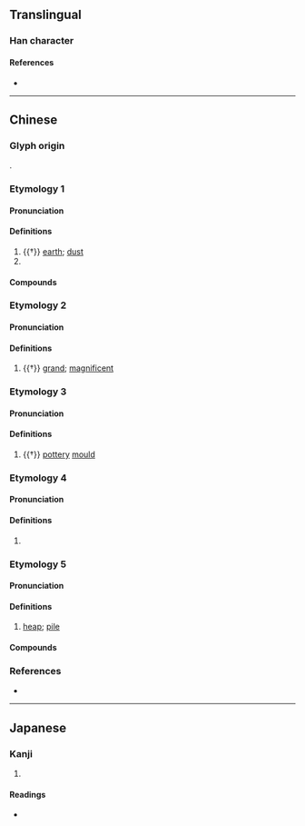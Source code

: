 {{character info}}
==Translingual==

===Han character===
{{Han char|rn=32|rad=土|as=07|sn=10|four=42147|canj=GBND|ids=⿰土孚}}

====References====
* {{Han ref|kx=0229.080|dkj=05096|dj=0464.440|hdz=10446.040|uh=57BA|ud=22458|bh=D14E|bd=53582}}

----

==Chinese==

===Glyph origin===
{{Han compound|土|孚|c1=s|c2=p|t1=earth|ls=psc}}.

===Etymology 1===
{{zh-forms}}

====Pronunciation====
{{zh-pron
|m=fú,fū,2nb=variant
|c=fu1
|cat=n
}}

====Definitions====
{{zh-hanzi}}

# {{†}} [[earth]]; [[dust]]
# {{zh-alt-form|郛|outer city wall}}

====Compounds====
{{zh-der|南仁垺}}

===Etymology 2===
{{zh-forms}}

====Pronunciation====
{{zh-pron
|m=fóu,fú,póu
|c=pau4,pui1
|cat=a
}}

====Definitions====
{{zh-hanzi}}

# {{†}} [[grand]]; [[magnificent]]

===Etymology 3===
{{zh-forms}}

====Pronunciation====
{{zh-pron
|m=pēi,pī
|c=pui1
|cat=n
}}

====Definitions====
{{zh-hanzi}}

# {{†}} [[pottery]] [[mould]]

===Etymology 4===
{{zh-forms}}

====Pronunciation====
{{zh-pron
|m=póu,pǒu
|cat=
}}

====Definitions====
{{zh-hanzi}}

# {{zh-only|垺塿|dot=,}} {{zh-alt-form|培塿|nocap=1}}

===Etymology 5===
{{zh-forms|alt=堆,𡦄}}

====Pronunciation====
{{zh-pron
|mn=xm,zz,tw:pû
|mn-t=bu5
|cat=cls
}}

====Definitions====
{{zh-hanzi}}

# {{lb|zh|Min Nan}} [[heap]]; [[pile]]

====Compounds====
{{zh-der|做垺}}

===References===
* {{R:yue:mfccd}}

----

==Japanese==

===Kanji===
{{ja-kanji|grade=|rs=土07}}

# {{rfdef|ja|sort=土07}}

====Readings====
* {{ja-readings|on=[[ふ]] (fu), [[ほ]] (ho), [[ほう]] (hō), [[ぶ]] (bu), [[はい]] (hai), [[へ]] (he)|kun=[[くるわ]] (kuruwa), [[おほきい]] (ohokii), [[さかん]] (sakan), [[つか]] (tsuka)}}